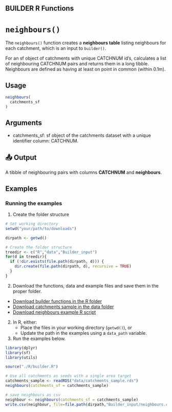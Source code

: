 ## BUILDER R Functions

# `neighbours()` 

The `neighbours()` function creates a **neighbours table** listing neighbours for each catchment, which is an input to `builder()`.  

For an sf object of catchments with unique CATCHNUM id's, calculates a list of neighbouring CATCHNUM pairs
and returns them in a long tibble. Neighbours are defined as having at least on point in common (within 0.1m).


## Usage

```r
neighbours(
  catchments_sf
)
```
## Arguments

- catchments_sf: sf object of the catchments dataset with a unique identifier column: CATCHNUM.


## 📤 Output
A tibble of neighbouring pairs with columns **CATCHNUM** and **neighbours**.


## Examples
### Running the examples

1. Create the folder structure
```r
# Set working directory
setwd("your/path/to/downloads")

dirpath <- getwd()

# Create the folder structure
treedir <- c("R","data","Builder_input")
for(d in treedir){
  if (!dir.exists(file.path(dirpath, d))) {
    dir.create(file.path(dirpath, d), recursive = TRUE)
  }
}
```

2. Download the functions, data and example files and save them in the proper folder.
- <a href="../downloads/builder.R" download>Download builder functions in the R folder</a>
- <a href="../downloads/catchments_sample.rds" download>Download catchments sample in the data folder</a>
- <a href="../downloads/example-neighbours-script.R" download>Download neighbours example R script</a>

2. In R, either:
   - Place the files in your working directory (`getwd()`), or
   - Update the path in the examples using a `data_path` variable.
3. Run the examples below.

```r
library(dplyr)
library(sf)
library(utils)

source("./R/builder.R")

# Use all catchments as seeds with a single area target
catchments_sample <- readRDS("data/catchments_sample.rds")
neighbours(catchments_sf = catchments_sample)

# save neighbours as csv
neighbour <- neighbours(catchments_sf = catchments_sample)
write.csv(neighbour, file=file.path(dirpath,"Builder_input/neighbours.csv"), row.names=FALSE)
```

